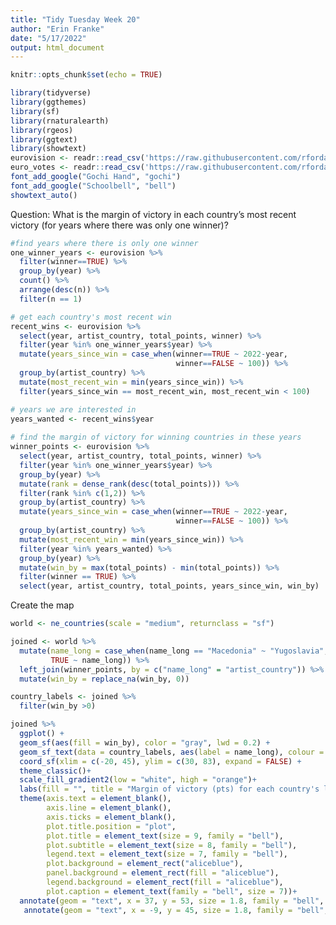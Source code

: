 ```yaml
---
title: "Tidy Tuesday Week 20"
author: "Erin Franke"
date: "5/17/2022"
output: html_document
---
```


```r
knitr::opts_chunk$set(echo = TRUE)
```

```r
library(tidyverse)
library(ggthemes)
library(sf)
library(rnaturalearth)
library(rgeos)
library(ggtext)
library(showtext)
eurovision <- readr::read_csv('https://raw.githubusercontent.com/rfordatascience/tidytuesday/master/data/2022/2022-05-17/eurovision.csv')
euro_votes <- readr::read_csv('https://raw.githubusercontent.com/rfordatascience/tidytuesday/master/data/2022/2022-05-17/eurovision-votes.csv')
font_add_google("Gochi Hand", "gochi")
font_add_google("Schoolbell", "bell")
showtext_auto()
```

Question: What is the margin of victory in each country's most recent victory (for years where there was only one winner)?
```r
#find years where there is only one winner 
one_winner_years <- eurovision %>%
  filter(winner==TRUE) %>%
  group_by(year) %>%
  count() %>%
  arrange(desc(n)) %>%
  filter(n == 1)

# get each country's most recent win
recent_wins <- eurovision %>%
  select(year, artist_country, total_points, winner) %>%
  filter(year %in% one_winner_years$year) %>%
  mutate(years_since_win = case_when(winner==TRUE ~ 2022-year, 
                                     winner==FALSE ~ 100)) %>%
  group_by(artist_country) %>%
  mutate(most_recent_win = min(years_since_win)) %>%
  filter(years_since_win == most_recent_win, most_recent_win < 100)

# years we are interested in 
years_wanted <- recent_wins$year
  
# find the margin of victory for winning countries in these years
winner_points <- eurovision %>%
  select(year, artist_country, total_points, winner) %>%
  filter(year %in% one_winner_years$year) %>%
  group_by(year) %>%
  mutate(rank = dense_rank(desc(total_points))) %>%
  filter(rank %in% c(1,2)) %>%
  group_by(artist_country) %>%
  mutate(years_since_win = case_when(winner==TRUE ~ 2022-year, 
                                     winner==FALSE ~ 100)) %>%
  group_by(artist_country) %>%
  mutate(most_recent_win = min(years_since_win)) %>%
  filter(year %in% years_wanted) %>%
  group_by(year) %>%
  mutate(win_by = max(total_points) - min(total_points)) %>%
  filter(winner == TRUE) %>%
  select(year, artist_country, total_points, years_since_win, win_by)
```

Create the map
```r
world <- ne_countries(scale = "medium", returnclass = "sf")

joined <- world %>%
  mutate(name_long = case_when(name_long == "Macedonia" ~ "Yugoslavia",
         TRUE ~ name_long)) %>%
  left_join(winner_points, by = c("name_long" = "artist_country")) %>%
  mutate(win_by = replace_na(win_by, 0))

country_labels <- joined %>%
  filter(win_by >0)

joined %>%
  ggplot() + 
  geom_sf(aes(fill = win_by), color = "gray", lwd = 0.2) +
  geom_sf_text(data = country_labels, aes(label = name_long), colour = "navy", size =1.5, family = "mono")+
  coord_sf(xlim = c(-20, 45), ylim = c(30, 83), expand = FALSE) +
  theme_classic()+
  scale_fill_gradient2(low = "white", high = "orange")+
  labs(fill = "", title = "Margin of victory (pts) for each country's last Eurovision win", subtitle = "Covers all years with one winner since 1956 (multiple winners 1969, 2004-2016)", x="", y="", caption = "Data courtesy of Eurovision Song Contest Site")+
  theme(axis.text = element_blank(), 
        axis.line = element_blank(),
        axis.ticks = element_blank(), 
        plot.title.position = "plot", 
        plot.title = element_text(size = 9, family = "bell"), 
        plot.subtitle = element_text(size = 8, family = "bell"), 
        legend.text = element_text(size = 7, family = "bell"), 
        plot.background = element_rect("aliceblue"),
        panel.background = element_rect(fill = "aliceblue"), 
        legend.background = element_rect(fill = "aliceblue"), 
        plot.caption = element_text(family = "bell", size = 7))+
  annotate(geom = "text", x = 37, y = 53, size = 1.8, family = "bell", label = "'Stefania' by Kalush \nOrchestra of Ukraine \n blows away UK artist \nby 165 points in 2022", color = "black")+
   annotate(geom = "text", x = -9, y = 45, size = 1.8, family = "bell", label = "The UK lost to \nSwitzerland by 1 in 1988 \nand to Spain by 1 in 1968", color = "black")
```

